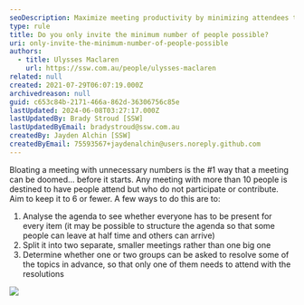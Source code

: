 ```yaml
---
seoDescription: Maximize meeting productivity by minimizing attendees to 6 or fewer, ensuring everyone contributes and participates.
type: rule
title: Do you only invite the minimum number of people possible?
uri: only-invite-the-minimum-number-of-people-possible
authors:
  - title: Ulysses Maclaren
    url: https://ssw.com.au/people/ulysses-maclaren
related: null
created: 2021-07-29T06:07:19.000Z
archivedreason: null
guid: c653c84b-2171-466a-862d-36306756c85e
lastUpdated: 2024-06-08T03:27:17.000Z
lastUpdatedBy: Brady Stroud [SSW]
lastUpdatedByEmail: bradystroud@ssw.com.au
createdBy: Jayden Alchin [SSW]
createdByEmail: 75593567+jaydenalchin@users.noreply.github.com
---
```


Bloating a meeting with unnecessary numbers is the #1 way that a meeting can be doomed... before it starts. Any meeting with more than 10 people is destined to have people attend but who do not participate or contribute. Aim to keep it to 6 or fewer.
A few ways to do this are to:

1. Analyse the agenda to see whether everyone has to be present for every item (it may be possible to structure the agenda so that some people can leave at half time and others can arrive)
2. Split it into two separate, smaller meetings rather than one big one
3. Determine whether one or two groups can be asked to resolve some of the topics in advance, so that only one of them needs to attend with the resolutions

![](/uploads/rules/only-invite-the-minimum-number-of-people-possible/lots-of-people-meeting.jpg)
